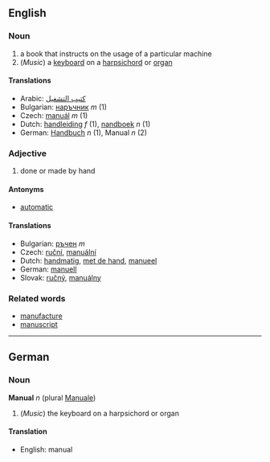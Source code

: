 ==English==

===Noun===

# a book that instructs on the usage of a particular machine
# (''Music'') a [[keyboard]] on a [[harpsichord]] or [[organ]]

====Translations====
*Arabic: [[كتيب التشغيل]]
*Bulgarian: [[наръчник]] ''m'' (1)
*Czech: [[manuál]] ''m'' (1)
*Dutch: [[handleiding]] ''f'' (1), [[nandboek]] ''n'' (1)
*German: [[Handbuch]] ''n'' (1), Manual ''n'' (2)

===Adjective===

# done or made by hand

====Antonyms====

*[[automatic]]

====Translations====

*Bulgarian: [[ръчен]] ''m''
*Czech:  [[ruční]], [[manuální]]
*Dutch: [[handmatig]], [[met de hand]], [[manueel]]
*German: [[manuell]]
*Slovak:  [[ručný]], [[manuálny]]

===Related words===

*[[manufacture]]
*[[manuscript]]

----
==German==
===Noun===
'''Manual''' ''n'' (plural [[Manuale]])

# (''Music'') the keyboard on a harpsichord or organ

====Translation====
*English: manual